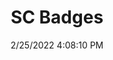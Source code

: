 ---
width: 2000
height: 1333
title: SC Badges
description: 911SC in a rare color
date: 2/25/2022 4:08:10 PM
cameraMake: Sony
cameraModel: ILCE-7M3
lens: FE 35mm F1.4 GM
settingsfStop: f/1.4
settingsISO: ISO 100
settingsShutter: 1/2000
settingsFocalLength: 35 mm
---